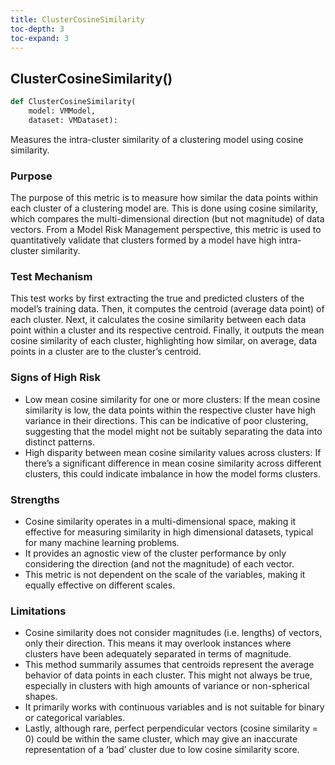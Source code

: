 ```yaml
---
title: ClusterCosineSimilarity
toc-depth: 3
toc-expand: 3
---
```


## ClusterCosineSimilarity[()]{.muted}

```python
def ClusterCosineSimilarity(
    model: VMModel,
    dataset: VMDataset):
```

Measures the intra-cluster similarity of a clustering model using cosine similarity.

### Purpose

The purpose of this metric is to measure how similar the data points within each cluster of a clustering model are. This is done using cosine similarity, which compares the multi-dimensional direction (but not magnitude) of data vectors. From a Model Risk Management perspective, this metric is used to quantitatively validate that clusters formed by a model have high intra-cluster similarity.

### Test Mechanism

This test works by first extracting the true and predicted clusters of the model's training data. Then, it computes the centroid (average data point) of each cluster. Next, it calculates the cosine similarity between each data point within a cluster and its respective centroid. Finally, it outputs the mean cosine similarity of each cluster, highlighting how similar, on average, data points in a cluster are to the cluster's centroid.

### Signs of High Risk

- Low mean cosine similarity for one or more clusters: If the mean cosine similarity is low, the data points within the respective cluster have high variance in their directions. This can be indicative of poor clustering, suggesting that the model might not be suitably separating the data into distinct patterns.
- High disparity between mean cosine similarity values across clusters: If there's a significant difference in mean cosine similarity across different clusters, this could indicate imbalance in how the model forms clusters.

### Strengths

- Cosine similarity operates in a multi-dimensional space, making it effective for measuring similarity in high dimensional datasets, typical for many machine learning problems.
- It provides an agnostic view of the cluster performance by only considering the direction (and not the magnitude) of each vector.
- This metric is not dependent on the scale of the variables, making it equally effective on different scales.

### Limitations

- Cosine similarity does not consider magnitudes (i.e. lengths) of vectors, only their direction. This means it may overlook instances where clusters have been adequately separated in terms of magnitude.
- This method summarily assumes that centroids represent the average behavior of data points in each cluster. This might not always be true, especially in clusters with high amounts of variance or non-spherical shapes.
- It primarily works with continuous variables and is not suitable for binary or categorical variables.
- Lastly, although rare, perfect perpendicular vectors (cosine similarity = 0) could be within the same cluster, which may give an inaccurate representation of a 'bad' cluster due to low cosine similarity score.

